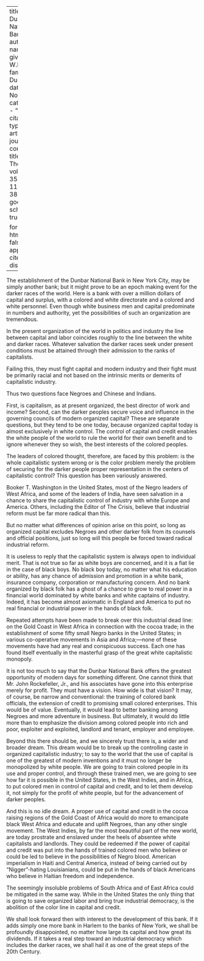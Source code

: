 
---
title: 'The Dunbar National Bank'
author:
  - name:
      given: W.E.B.
      family: Du Bois
date: Nov. 1928
categories: 
  - ""
citation: 
  type: article-journal
  container-title: The Crisis
  volume: 35
  issue: 11
  page: 382
google-scholar: true

format:
  html:
    toc: false
    appendix-cite-as: display
---


The establishment of the Dunbar National Bank in New York City, may be simply another bank; but it might prove to be an epoch making event for the darker races of the world. Here is a bank with over a million dollars of capital and surplus, with a colored and white directorate and a colored and white personnel. Even though white business men and capital predominate in numbers and authority, yet the possibilities of such an organization are tremendous.

In the present organization of the world in politics and industry the line between capital and labor coincides roughly to the line between the white and darker races. Whatever salvation the darker races seek under present conditions must be attained through their admission to the ranks of capitalists.

Failing this, they must fight capital and modern industry and their fight must be primarily racial and not based on the intrinsic merits or demerits of capitalistic industry.

Thus two questions face Negroes and Chinese and Indians.

First, is capitalism, as at present organized, the best director of work and income? Second, can the darker peoples secure voice and influence in the governing councils of modern organized capital? These are separate questions, but they tend to be one today, because organized capital today is almost exclusively in white control. The control of capital and credit enables the white people of the world to rule the world for their own benefit and to ignore whenever they so wish, the best interests of the colored peoples.

The leaders of colored thought, therefore, are faced by this problem: is the whole capitalistic system wrong or is the color problem merely the problem of securing for the darker people proper representation in the centers of capitalistic control? This question has been variously answered.

Booker T. Washington in the United States, most of the Negro leaders of West Africa, and some of the leaders of India, have seen salvation in a chance to share the capitalistic control of industry with white Europe and America. Others, including the Editor of <span class = "small-caps">The Crisis</span>, believe that industrial reform must be far more radical than this.

But no matter what differences of opinion arise on this point, so long as organized capital excludes Negroes and other darker folk from its counsels and official positions, just so long will this people be forced toward radical industrial reform.

It is useless to reply that the capitalistic system is always open to individual merit. That is not true so far as white boys are concerned, and it is a fiat lie in the case of black boys. No black boy today, no matter what his education or ability, has any chance of admission and promotion in a white bank, insurance company, corporation or manufacturing concern. And no bank organized by black folk has a ghost of a chance to grow to real power in a financial world dominated by white banks and white captains of industry. Indeed, it has become almost axiomatic in England and America to put no real financial or industrial power in the hands of black folk.

Repeated attempts have been made to break over this industrial dead line: on the Gold Coast in West Africa in connection with the cocoa trade; in the establishment of some fifty small Negro banks in the United States; in various co-operative movements in Asia and Africa;---none of these movements have had any real and conspicuous success. Each one has found itself eventually in the masterful grasp of the great white capitalistic monopoly.

It is not too much to say that the Dunbar National Bank offers the greatest opportunity of modern days for something different. One cannot think that Mr. John Rockefeller, Jr., and his associates have gone into this enterprise merely for profit. They must have a vision. How wide is that vision? It may, of course, be narrow and conventional: the training of colored bank officials, the extension of credit to promising small colored enterprises. This would be of value. Eventually, it would lead to better banking among Negroes and more adventure in business. But ultimately, it would do little more than to emphasize the division among colored people into rich and poor, exploiter and exploited, landlord and tenant, employer and employee.

Beyond this there should be, and we sincerely trust there is, a wider and broader dream. This dream would be to break up the controlling caste in organized capitalistic industry; to say to the world that the use of capital is one of the greatest of modern inventions and it must no longer be monopolized by white people. We are going to train colored people in its use and proper control, and through these trained men, we are going to see how far it is possible in the United States, in the West Indies, and in Africa, to put colored men in control of capital and credit, and to let them develop it, not simply for the profit of white people, but for the advancement of darker peoples.

And this is no idle dream. A proper use of capital and credit in the cocoa raising regions of the Gold Coast of Africa would do more to emancipate black West Africa and educate and uplift Negroes, than any other single movement. The West Indies, by far the most beautiful part of the new world, are today prostrate and enslaved under the heels of absentee white capitalists and landlords. They could be redeemed if the power of capital and credit was put into the hands of trained colored men who believe or could be led to believe in the possibilities of Negro blood. American imperialism in Haiti and Central America, instead of being carried out by "Nigger"-hating Louisianians, could be put in the hands of black Americans who believe in Haitian freedom and independence.

The seemingly insoluble problems of South Africa and of East Africa could be mitigated in the same way. While in the United States the only thing that is going to save organized labor and bring true industrial democracy, is the abolition of the color line in capital and credit.

We shall look forward then with interest to the development of this bank. If it adds simply one more bank in Harlem to the banks of New York, we shall be profoundly disappointed, no matter how large its capital and how great its dividends. If it takes a real step toward an industrial democracy which includes the darker races, we shall hail it as one of the great steps of the 20th Century.

